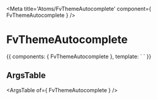 
<Meta title='Atoms/FvThemeAutocomplete' component={ FvThemeAutocomplete } />

# FvThemeAutocomplete

<Canvas>
<Story name='Common' height='150px'>{{
  components: { FvThemeAutocomplete },
  template: `<FvThemeAutocomplete>
  </FvThemeAutocomplete>`
}}</Story>
</Canvas>

## ArgsTable

<ArgsTable of={ FvThemeAutocomplete } />
